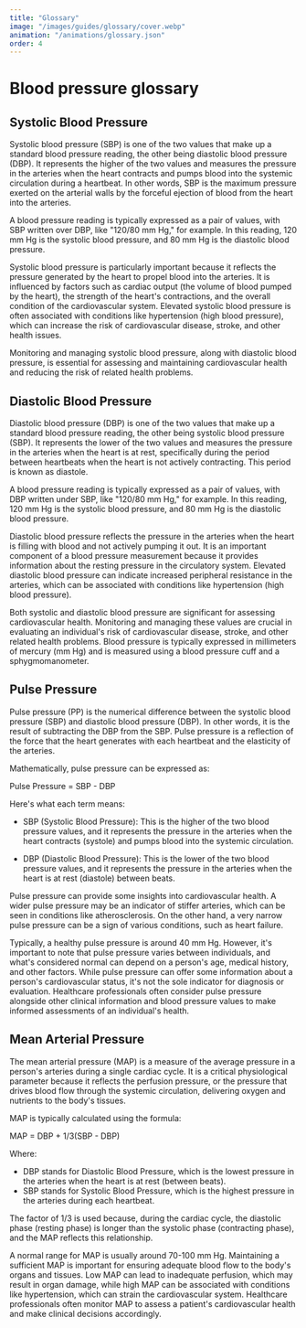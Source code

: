 ```yaml
---
title: "Glossary"
image: "/images/guides/glossary/cover.webp"
animation: "/animations/glossary.json"
order: 4
---
```


# Blood pressure glossary

## Systolic Blood Pressure

Systolic blood pressure (SBP) is one of the two values that make up a standard blood pressure reading, the other being diastolic blood pressure (DBP). It represents the higher of the two values and measures the pressure in the arteries when the heart contracts and pumps blood into the systemic circulation during a heartbeat. In other words, SBP is the maximum pressure exerted on the arterial walls by the forceful ejection of blood from the heart into the arteries.

A blood pressure reading is typically expressed as a pair of values, with SBP written over DBP, like "120/80 mm Hg," for example. In this reading, 120 mm Hg is the systolic blood pressure, and 80 mm Hg is the diastolic blood pressure.

Systolic blood pressure is particularly important because it reflects the pressure generated by the heart to propel blood into the arteries. It is influenced by factors such as cardiac output (the volume of blood pumped by the heart), the strength of the heart's contractions, and the overall condition of the cardiovascular system. Elevated systolic blood pressure is often associated with conditions like hypertension (high blood pressure), which can increase the risk of cardiovascular disease, stroke, and other health issues.

Monitoring and managing systolic blood pressure, along with diastolic blood pressure, is essential for assessing and maintaining cardiovascular health and reducing the risk of related health problems.

## Diastolic Blood Pressure

Diastolic blood pressure (DBP) is one of the two values that make up a standard blood pressure reading, the other being systolic blood pressure (SBP). It represents the lower of the two values and measures the pressure in the arteries when the heart is at rest, specifically during the period between heartbeats when the heart is not actively contracting. This period is known as diastole.

A blood pressure reading is typically expressed as a pair of values, with DBP written under SBP, like "120/80 mm Hg," for example. In this reading, 120 mm Hg is the systolic blood pressure, and 80 mm Hg is the diastolic blood pressure.

Diastolic blood pressure reflects the pressure in the arteries when the heart is filling with blood and not actively pumping it out. It is an important component of a blood pressure measurement because it provides information about the resting pressure in the circulatory system. Elevated diastolic blood pressure can indicate increased peripheral resistance in the arteries, which can be associated with conditions like hypertension (high blood pressure).

Both systolic and diastolic blood pressure are significant for assessing cardiovascular health. Monitoring and managing these values are crucial in evaluating an individual's risk of cardiovascular disease, stroke, and other related health problems. Blood pressure is typically expressed in millimeters of mercury (mm Hg) and is measured using a blood pressure cuff and a sphygmomanometer.

## Pulse Pressure

Pulse pressure (PP) is the numerical difference between the systolic blood pressure (SBP) and diastolic blood pressure (DBP). In other words, it is the result of subtracting the DBP from the SBP. Pulse pressure is a reflection of the force that the heart generates with each heartbeat and the elasticity of the arteries.

Mathematically, pulse pressure can be expressed as:

Pulse Pressure = SBP - DBP

Here's what each term means:

- SBP (Systolic Blood Pressure): This is the higher of the two blood pressure values, and it represents the pressure in the arteries when the heart contracts (systole) and pumps blood into the systemic circulation.

- DBP (Diastolic Blood Pressure): This is the lower of the two blood pressure values, and it represents the pressure in the arteries when the heart is at rest (diastole) between beats.

Pulse pressure can provide some insights into cardiovascular health. A wider pulse pressure may be an indicator of stiffer arteries, which can be seen in conditions like atherosclerosis. On the other hand, a very narrow pulse pressure can be a sign of various conditions, such as heart failure.

Typically, a healthy pulse pressure is around 40 mm Hg. However, it's important to note that pulse pressure varies between individuals, and what's considered normal can depend on a person's age, medical history, and other factors. While pulse pressure can offer some information about a person's cardiovascular status, it's not the sole indicator for diagnosis or evaluation. Healthcare professionals often consider pulse pressure alongside other clinical information and blood pressure values to make informed assessments of an individual's health.

## Mean Arterial Pressure

The mean arterial pressure (MAP) is a measure of the average pressure in a person's arteries during a single cardiac cycle. It is a critical physiological parameter because it reflects the perfusion pressure, or the pressure that drives blood flow through the systemic circulation, delivering oxygen and nutrients to the body's tissues.

MAP is typically calculated using the formula:

MAP = DBP + 1/3(SBP - DBP)

Where:

- DBP stands for Diastolic Blood Pressure, which is the lowest pressure in the arteries when the heart is at rest (between beats).
- SBP stands for Systolic Blood Pressure, which is the highest pressure in the arteries during each heartbeat.

The factor of 1/3 is used because, during the cardiac cycle, the diastolic phase (resting phase) is longer than the systolic phase (contracting phase), and the MAP reflects this relationship.

A normal range for MAP is usually around 70-100 mm Hg. Maintaining a sufficient MAP is important for ensuring adequate blood flow to the body's organs and tissues. Low MAP can lead to inadequate perfusion, which may result in organ damage, while high MAP can be associated with conditions like hypertension, which can strain the cardiovascular system. Healthcare professionals often monitor MAP to assess a patient's cardiovascular health and make clinical decisions accordingly.

